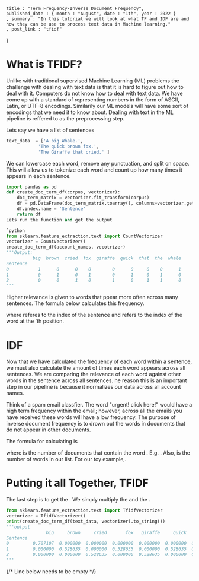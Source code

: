 
    title : "Term Frequency-Inverse Document Frequency", 
    published_date : { month : "August", date : "1th", year : 2022 }
    , summary : "In this tutorial we will look at what TF and IDF are and how they can be use to process text data in Machine learning."
    , post_link : "tfidf"
}


# What is TFIDF? 
Unlike with traditional supervised Machine Learning (ML) problems the challenge with dealing with text data is that it is hard to figure out how to deal with it. Computers do not know how to deal with text data. We have come up with a standard of representing numbers in the form of ASCII, Latin, or UTF-8 encodings. Similarily our ML models will have some sort of encodings that we need it to know about. Dealing with text in the ML pipeline is reffered to as the preprocessing step.

Lets say we have a list of sentences
```python 
text_data  = ['A big Whale.', 
            'The quick brown fox.',
            'The Giraffe that cried.' ]
``` 

We can lowercase each word, remove any punctuation, and split on space. This will allow us to tokenize each word and count up how many times it appears in each sentence.

```python 
import pandas as pd 
def create_doc_term_df(corpus, vectorizer):
    doc_term_matrix = vectorizer.fit_transform(corpus)
    df = pd.DataFrame(doc_term_matrix.toarray(), columns=vectorizer.get_feature_names_out())
    df.index.name = 'Sentence'
    return df
Lets run the function and get the output

`python 
from sklearn.feature_extraction.text import CountVectorizer
vectorizer = CountVectorizer()
create_doc_term_df(account_names, vecotrizer)
'''Output: 
          big  brown  cried  fox  giraffe  quick  that  the  whale
Sentence                                                          
0           1      0      0    0        0      0     0    0      1
1           0      1      0    1        0      1     0    1      0
2           0      0      1    0        1      0     1    1      0
'''
```

Higher relevance is given to words that ppear more often across many sentences. The formula below calculates this frequency.

<BlockMath math="tf_{i,j} = \frac{n_{i,j}}{\sum_{k=1}^{K} n_{k,j}}" />

where <InlineMath math="i"/> referes to the index of the sentence and <InlineMath math="j"/> refers to the index of the word at the <InlineMath math="j" />'th position.

# IDF
Now that we have calculated the frequency of each word within a sentence, we must also calculate the amount of times each word appears across all sentences. We are comparing the relevance of each word against other words in the sentence across all sentences. he reason this is an important step in our pipeline is because it normalizes our data across all account names.

Think of a spam email classfier. The word \"urgent! click here!\" would have a high term frequency within the email; however, across all the emails you have received these words will have a low frequency. The purpose of inverse document frequency is to drown out the words in documents that do not appear in other documents.

The formula for calculating <InlineMath math="idf"/> is 

<BlockMath math="idf(w) = \log(\frac{N}{df_t})" />

where <InlineMath math="df_t" /> is the number of documents that contain the word <InlineMath math="w"/>. E.g. <InlineMath math="df('big') = 1" />. Also, <InlineMath math="N"/> 
is the number of words in our list. For our toy example,<InlineMath math="N=9"/>. 

# Putting it all Together, TFIDF
The last step is to get the <InlineMath math="tfidf" />. We simply multiply the <InlineMath math="tf" /> and the <InlineMath math="idf" />. 
<BlockMath math="tfidf_{i,j}(word) = tf_{i,j}\\cdot idf(word)" />

```python 
from sklearn.feature_extraction.text import TfidfVectorizer
vectorizer = TfidfVectorizer()
print(create_doc_term_df(text_data, vectorizer).to_string())
'''output
               big     brown     cried       fox   giraffe     quick      that      the     whale
Sentence                                                                                         
0         0.707107  0.000000  0.000000  0.000000  0.000000  0.000000  0.000000  0.00000  0.707107
1         0.000000  0.528635  0.000000  0.528635  0.000000  0.528635  0.000000  0.40204  0.000000
2         0.000000  0.000000  0.528635  0.000000  0.528635  0.000000  0.528635  0.40204  0.000000
'''
```

{/* Line below needs to be empty */}
